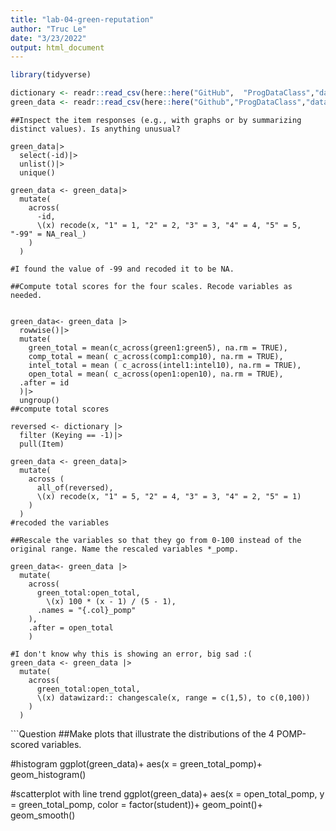 ```yaml
---
title: "lab-04-green-reputation"
author: "Truc Le"
date: "3/23/2022"
output: html_document
---
```


```r
library(tidyverse)

```


```r

dictionary <- readr::read_csv(here::here("GitHub",  "ProgDataClass","data", "green_dictionary.csv"))
green_data <- readr::read_csv(here::here("Github","ProgDataClass","data", "green_data.csv"))

``` 

``` Question
##Inspect the item responses (e.g., with graphs or by summarizing distinct values). Is anything unusual?

green_data|>
  select(-id)|>
  unlist()|>
  unique()

green_data <- green_data|>
  mutate(
    across(
      -id,
      \(x) recode(x, "1" = 1, "2" = 2, "3" = 3, "4" = 4, "5" = 5, "-99" = NA_real_)
    )
  )

#I found the value of -99 and recoded it to be NA.

```

``` Question
##Compute total scores for the four scales. Recode variables as needed.


green_data<- green_data |>
  rowwise()|>
  mutate(
    green_total = mean(c_across(green1:green5), na.rm = TRUE),
    comp_total = mean( c_across(comp1:comp10), na.rm = TRUE),
    intel_total = mean ( c_across(intel1:intel10), na.rm = TRUE),
    open_total = mean( c_across(open1:open10), na.rm = TRUE),
  .after = id
  )|>
  ungroup()
##compute total scores

reversed <- dictionary |>
  filter (Keying == -1)|>
  pull(Item)

green_data <- green_data|>
  mutate( 
    across (
      all_of(reversed), 
      \(x) recode(x, "1" = 5, "2" = 4, "3" = 3, "4" = 2, "5" = 1)
    )
  )
#recoded the variables

```

``` Question
##Rescale the variables so that they go from 0-100 instead of the original range. Name the rescaled variables *_pomp.

green_data<- green_data |>
  mutate( 
    across(
      green_total:open_total,
        \(x) 100 * (x - 1) / (5 - 1),
      .names = "{.col}_pomp"
    ),
    .after = open_total
    )

#I don't know why this is showing an error, big sad :(
green_data <- green_data |>
  mutate(
    across(
      green_total:open_total,
      \(x) datawizard:: changescale(x, range = c(1,5), to c(0,100))
    )
  )
```

```Question
##Make plots that illustrate the distributions of the 4 POMP-scored variables.

#histogram
ggplot(green_data)+
  aes(x = green_total_pomp)+
  geom_histogram()

#scatterplot with line trend
ggplot(green_data)+
  aes(x = open_total_pomp, y = green_total_pomp, color = factor(student))+
  geom_point()+
  geom_smooth()
 


